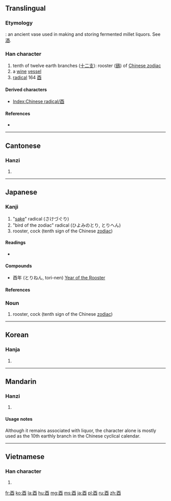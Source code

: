 <!--{{also|丣}}-->
{{also|西}}
==Translingual==
{{stroke order|type=animate}}

===Etymology===
{{liushu|p}}: an ancient vase used in making and storing fermented millet liquors. See [[酒]].

{{Han etyl}}

===Han character===
{{Han char|rn=164|rad=酉|as=00|sn=7|four=1060<sub>0</sub>|canj=一金田一 (MCWM)}}

# tenth of twelve earth branches ([[十二支]]): rooster ([[鷄]]) of [[W:Chinese zodiac|Chinese zodiac]]
# a [[wine]] [[vessel]]
# [[radical]] 164 [[Index:Chinese radical/酉|酉]]

====Derived characters====
* [[Index:Chinese radical/酉]]

====References====
* {{Han ref|kx=1280.020|dkj=39763|dj=1778.360|hdz=63572.010|uh=9149|ud=37193|bh=A8BB|bd=43195}}

----

==Cantonese==

===Hanzi===
{{yue-hanzi|jyut=|y=[[yau5]]}}

# {{defn|lang=yue|sort=酉00}}

----

==Japanese==

===Kanji===
{{ja-kanji|grade=n|rs=酉00}}

# "[[sake]]" radical (さけづぐり)
# "bird of the zodiac" radical (ひよみのとり, とりへん)
# rooster, cock (tenth sign of the Chinese [[zodiac]])

====Readings====
* {{ja-readings|on=[[ゆう]] (yū)|kun=[[とり]] (tori)|nanori=[[なが]] (naga), [[みのる]] (minoru)}}

====Compounds====
* 酉年 (とりねん, tori-nen) [[w:Rooster (zodiac)|Year of the Rooster]]

====References====
{{ja-kref
|jis= 4653
|ku= 3851
|shift= 93D1
|euc= C6D3
|freq= 2468
|nelson= 4775
|newnelson= 6157
|halpern= 3544
|kld= 2207
|heisig= 1427
|tuttle= 2254
}}

===Noun===
{{ja-noun|k|hira=とり|rom=tori}}

# rooster, cock (tenth sign of the Chinese [[zodiac]])

----

==Korean==

===Hanja===
{{ko-hanja|hangeul=유|eumhun=|rv=yu|mr=yu|y=yu}}

# {{defn|lang=ko|sort=酉00}}

----

==Mandarin==

===Hanzi===
{{cmn-hanzi|pin=[[yǒu]] ([[you3]]), [[dīng]] ([[ding1]])|wg=[[yu3|yu<sup>3</sup>]], [[ting1|ting<sup>1</sup>]]}}

# {{defn|lang=cmn|sort=酉00}}

====Usage notes====
Although it remains associated with liquor, the character alone is mostly used as the 10th earthly branch in the Chinese cyclical calendar.

----

==Vietnamese==

===Han character===
{{vi-hantu|[[dậu]], [[dấu]], [[giấu]], [[giậu]]|rs=酉00}}

# {{defn|lang=vi|sort=酉00}}

[[fr:酉]]
[[ko:酉]]
[[la:酉]]
[[hu:酉]]
[[mg:酉]]
[[ms:酉]]
[[ja:酉]]
[[pl:酉]]
[[ru:酉]]
[[zh:酉]]